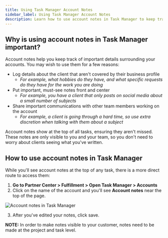 ```yaml
---
title: Using Task Manager Account Notes
sidebar_label: Using Task Manager Account Notes
description: Learn how to use account notes in Task Manager to keep track of important details about your accounts
---
```


## Why is using account notes in Task Manager important?

Account notes help you keep track of important details surrounding your accounts. You may wish to use them for a few reasons:

- Log details about the client that aren't covered by their business profile
  - *For example, what hobbies do they have, and what specific requests do they have for the work you are doing*
- Put important, must-see notes front and center
  - *For example, you have a client that only posts on social media about a small number of subjects*
- Share important communications with other team members working on the account
  - *For example, a client is going through a hard time, so use extra discretion when talking with them about a subject*

Account notes show at the top of all tasks, ensuring they aren't missed. These notes are only visible to you and your team, so you don't need to worry about clients seeing what you've written.

## How to use account notes in Task Manager

While you'll see account notes at the top of any task, there is a more direct route to access them:

1. **Go to Partner Center > Fulfillment > Open Task Manager > Accounts**
2. Click on the name of the account and you'll see **Account notes** near the top of the page.

![Account notes in Task Manager](/img/fulfillment/task-manager/account-notes.jpg)

3. After you've edited your notes, click save.

**NOTE:** In order to make notes visible to your customer, notes need to be made at the project and task level.